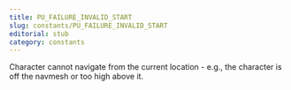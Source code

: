 ```yaml
---
title: PU_FAILURE_INVALID_START
slug: constants/PU_FAILURE_INVALID_START
editorial: stub
category: constants
---
```


<LSLConstant name="PU_FAILURE_INVALID_START"/>

Character cannot navigate from the current location - e.g., the character is off the navmesh or too high above it.
